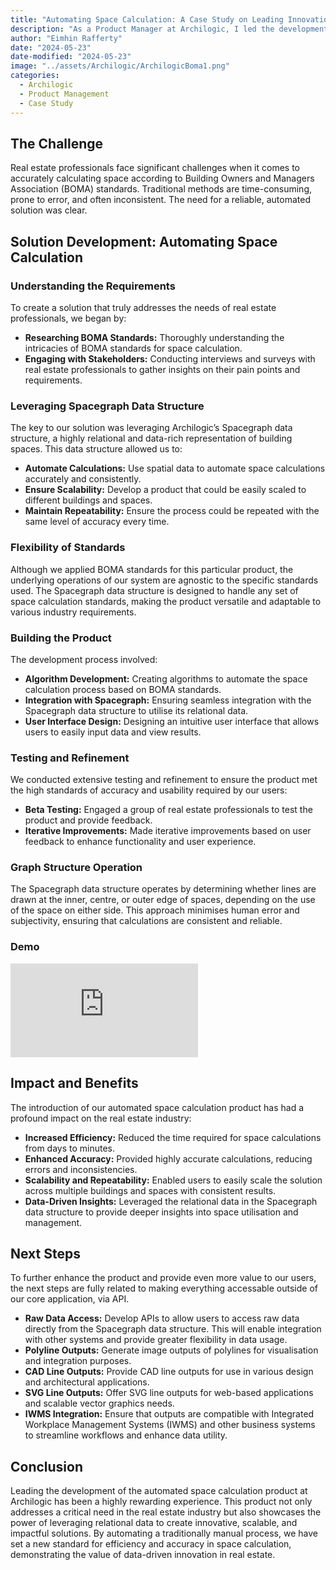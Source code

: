 ```yaml
---
title: "Automating Space Calculation: A Case Study on Leading Innovation in Real Estate with Archilogic"
description: "As a Product Manager at Archilogic, I led the development of a groundbreaking product that automates space calculations based on BOMA standards. This product leverages the power of our Spacegraph data structure, making it scalable, repeatable, and uniquely effective due to the relational nature of the underlying data."
author: "Eimhin Rafferty"
date: "2024-05-23"
date-modified: "2024-05-23"
image: "../assets/Archilogic/ArchilogicBoma1.png"
categories:
  - Archilogic
  - Product Management
  - Case Study
---
```

## The Challenge

Real estate professionals face significant challenges when it comes to accurately calculating space according to Building Owners and Managers Association (BOMA) standards. Traditional methods are time-consuming, prone to error, and often inconsistent. The need for a reliable, automated solution was clear.

## Solution Development: Automating Space Calculation

### Understanding the Requirements

To create a solution that truly addresses the needs of real estate professionals, we began by:

- **Researching BOMA Standards:** Thoroughly understanding the intricacies of BOMA standards for space calculation.
- **Engaging with Stakeholders:** Conducting interviews and surveys with real estate professionals to gather insights on their pain points and requirements.

### Leveraging Spacegraph Data Structure

The key to our solution was leveraging Archilogic’s Spacegraph data structure, a highly relational and data-rich representation of building spaces. This data structure allowed us to:

- **Automate Calculations:** Use spatial data to automate space calculations accurately and consistently.
- **Ensure Scalability:** Develop a product that could be easily scaled to different buildings and spaces.
- **Maintain Repeatability:** Ensure the process could be repeated with the same level of accuracy every time.

### Flexibility of Standards

Although we applied BOMA standards for this particular product, the underlying operations of our system are agnostic to the specific standards used. The Spacegraph data structure is designed to handle any set of space calculation standards, making the product versatile and adaptable to various industry requirements.

### Building the Product

The development process involved:

- **Algorithm Development:** Creating algorithms to automate the space calculation process based on BOMA standards.
- **Integration with Spacegraph:** Ensuring seamless integration with the Spacegraph data structure to utilise its relational data.
- **User Interface Design:** Designing an intuitive user interface that allows users to easily input data and view results.

### Testing and Refinement

We conducted extensive testing and refinement to ensure the product met the high standards of accuracy and usability required by our users:

- **Beta Testing:** Engaged a group of real estate professionals to test the product and provide feedback.
- **Iterative Improvements:** Made iterative improvements based on user feedback to enhance functionality and user experience.

### Graph Structure Operation

The Spacegraph data structure operates by determining whether lines are drawn at the inner, centre, or outer edge of spaces, depending on the use of the space on either side. This approach minimises human error and subjectivity, ensuring that calculations are consistent and reliable.


### Demo

<iframe width="max" src="https://www.youtube.com/embed/MPYtS6j9-pQ?si=mokOj08XzUl3VmdZ" title="YouTube video player" frameborder="0" allow="accelerometer; autoplay; clipboard-write; encrypted-media; gyroscope; picture-in-picture; web-share" referrerpolicy="strict-origin-when-cross-origin" allowfullscreen></iframe>


## Impact and Benefits

The introduction of our automated space calculation product has had a profound impact on the real estate industry:

- **Increased Efficiency:** Reduced the time required for space calculations from days to minutes.
- **Enhanced Accuracy:** Provided highly accurate calculations, reducing errors and inconsistencies.
- **Scalability and Repeatability:** Enabled users to easily scale the solution across multiple buildings and spaces with consistent results.
- **Data-Driven Insights:** Leveraged the relational data in the Spacegraph data structure to provide deeper insights into space utilisation and management.

## Next Steps

To further enhance the product and provide even more value to our users, the next steps are fully related to making everything accessable outside of our core application, via API. 

- **Raw Data Access:** Develop APIs to allow users to access raw data directly from the Spacegraph data structure. This will enable integration with other systems and provide greater flexibility in data usage.
- **Polyline Outputs:** Generate image outputs of polylines for visualisation and integration purposes.
- **CAD Line Outputs:** Provide CAD line outputs for use in various design and architectural applications.
- **SVG Line Outputs:** Offer SVG line outputs for web-based applications and scalable vector graphics needs.
- **IWMS Integration:** Ensure that outputs are compatible with Integrated Workplace Management Systems (IWMS) and other business systems to streamline workflows and enhance data utility.

## Conclusion

Leading the development of the automated space calculation product at Archilogic has been a highly rewarding experience. This product not only addresses a critical need in the real estate industry but also showcases the power of leveraging relational data to create innovative, scalable, and impactful solutions. By automating a traditionally manual process, we have set a new standard for efficiency and accuracy in space calculation, demonstrating the value of data-driven innovation in real estate.